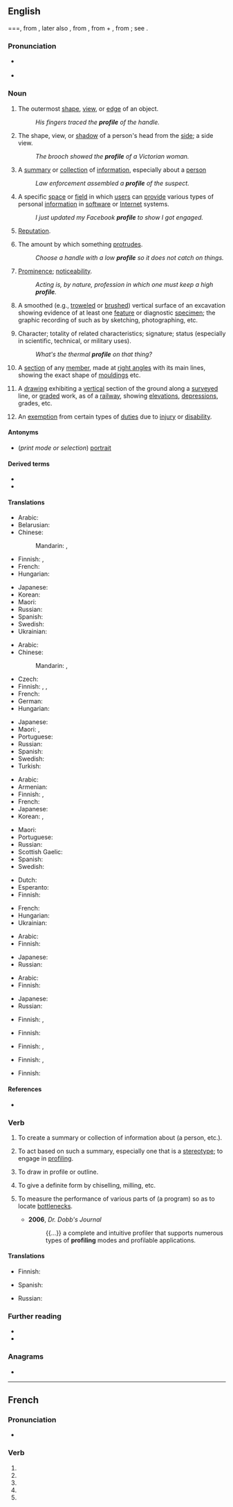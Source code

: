 {{also|Profile|profilé}}
==English==

==={{m|fr|profil||a profile}}, from {{etyl|it|en}} {{m|it|profilo||a border}}, later also {{m|it|proffilo||a side-face, profile}}, from {{m|it|pro-}}, from {{etyl|la|en}} {{m|la|pro||before}} + {{m|it|filo||a line, stroke, thread}}, from {{etyl|la|en}} {{m|la|filum||a thread}}; see {{m|en|file}}.

===Pronunciation===
* {{a|UK}} {{IPA|/ˈpɹəʊfaɪl/|lang=en}}
* {{a|US}} {{IPA|/ˈpɹoʊfaɪl/|lang=en}}

===Noun===
{{en-noun|~}}

# {{lb|en|countable}} The outermost [[shape]], [[view]], or [[edge]] of an object.
#: ''His fingers traced the '''profile''' of the handle.''
# {{lb|en|countable}} The shape, view, or [[shadow]] of a person's head from the [[side]]; a side view.
#: ''The brooch showed the '''profile''' of a Victorian woman.''
# {{lb|en|countable}} A [[summary]] or [[collection]] of [[information]], especially about a [[person]]
#: ''Law enforcement assembled a '''profile''' of the suspect.''
# {{lb|en|countable}} A specific [[space]] or [[field]] in which [[user]]s can [[provide]] various types of personal [[information]] in [[software]] or [[Internet]] systems.
#: ''I just updated my Facebook '''profile''' to show I got engaged.''
# {{lb|en|uncountable}} [[reputation|Reputation]].
# {{lb|en|uncountable}} The amount by which something [[protrude]]s.
#: ''Choose a handle with a low '''profile''' so it does not catch on things.''
# {{lb|en|uncountable}} [[prominence|Prominence]]; [[noticeability]].
#: ''Acting is, by nature, profession in which one must keep a high '''profile'''.''
# {{lb|en|archaeology}} A smoothed (e.g., [[troweled]] or [[brushed]]) vertical surface of an excavation showing evidence of at least one [[feature]] or diagnostic [[specimen]]; the graphic recording of such as by sketching, photographing, etc.
# Character; totality of related characteristics; signature; status (especially in scientific, technical, or military uses).
#: ''What's the thermal '''profile''' on that thing?''
# {{lb|en|architecture}} A [[section]] of any [[member]], made at [[right angle]]s with its main lines, showing the exact shape of [[moulding]]s etc.
# {{lb|en|civil engineering}} A [[drawing]] exhibiting a [[vertical]] section of the ground along a [[survey]]ed line, or [[grade]]d work, as of a [[railway]], showing [[elevation]]s, [[depression]]s, grades, etc.
# {{lb|en|military slang}} An [[exemption]] from certain types of [[duties]] due to [[injury]] or [[disability]].

====Antonyms====
* (''print mode or selection'') [[portrait]]

====Derived terms====
* {{l|en|high-profile}}
* {{l|en|low-profile}}

====Translations====
{{trans-top|outermost shape}}
* Arabic: {{t|ar|حُدُود خَارِجِيَّة}}
* Belarusian: {{t|be|про́філь|m}}
* Chinese:
*: Mandarin: {{t+|cmn|輪廓}}, {{t+|cmn|轮廓|tr=lúnkuò}}
* Finnish: {{t+|fi|profiili}}, {{t+|fi|ääriviiva}}
* French: {{t+|fr|contour|m}}
* Hungarian: {{t+|hu|körvonal}}
{{trans-mid}}
* Japanese: {{t+|ja|輪郭|tr=rinkaku|sc=Jpan}}
* Korean: {{t+|ko|윤곽}}
* Maori: {{t|mi|kōtaha}}
* Russian: {{t+|ru|про́филь|m}}
* Spanish: {{t+|es|perfil|m}}
* Swedish: {{t+|sv|profil|c}}
* Ukrainian: {{t|uk|про́філь|m}}
{{trans-bottom}}

{{trans-top|shape, view, or shadow of a person's head from the side}}
* Arabic: {{t|ar|صُورَة جَانِبِيَّة|tr=ṣūra jānibiyya}}
* Chinese:
*: Mandarin: {{t+|cmn|側面}}, {{t+|cmn|侧面|tr=cèmiàn}}
* Czech: {{t+|cs|profil|m}}
* Finnish: {{t+|fi|profiili}}, {{t|fi|sivukuva}}, {{t+|fi|siluetti}}
* French: {{t+|fr|profil|m}}
* German: {{t+|de|Profil|n}}
* Hungarian: {{t+|hu|profil}}
{{trans-mid}}
* Japanese: {{t|ja|横顔|tr=yokogao|sc=Jpan}}
* Maori: {{t|mi|topenga}}, {{t|mi|kōtaha }}
* Portuguese: {{t+|pt|perfil|m}}
* Russian: {{t+|ru|про́филь|m}}
* Spanish: {{t+|es|perfil|m}}
* Swedish: {{t+|sv|profil|c}}
* Turkish: {{t+|tr|profil}}
{{trans-bottom}}

{{trans-top|summary or collection of information, especially about a person}}
* Arabic: {{t|ar|سيرَة}}
* Armenian: {{t|hy|հատկագիր|sc=Armn}}
* Finnish: {{t+|fi|profiili}}, {{t|fi|henkilökuva}}
* French: {{t+|fr|profil|m}}
* Japanese: {{t|ja|プロフィール|tr=profīru|sc=Jpan}}
* Korean: {{t+|ko|약력}}, {{t|ko|프로파일}}
{{trans-mid}}
* Maori: {{t|mi|kōtaha }}
* Portuguese: {{t+|pt|perfil|m}}
* Russian: {{t+|ru|про́филь|m}}
* Scottish Gaelic: {{t|gd|iomradh|m}}
* Spanish: {{t+|es|reseña|f}}
* Swedish: {{t+|sv|profil|c}}
{{trans-bottom}}

{{trans-top|space with personal information in software or Internet systems}}
* Dutch: {{t+|nl|profiel}}
* Esperanto: {{t|eo|profilo}}
* Finnish: {{t+|fi|profiili}}
{{trans-mid}}
* French: {{t+|fr|profil}}
* Hungarian: {{t+|hu|profil}}
* Ukrainian: {{t|uk|профіль|m}}
{{trans-bottom}}

{{trans-see|reputation}}

{{trans-top|amount by which something protrudes}}
* Arabic: {{t|ar|بروز}}
* Finnish: {{t+|fi|profiili}}
{{trans-mid}}
* Japanese: {{t|ja|プロファイル|tr=purofairu|sc=Jpan}}
* Russian: {{t+|ru|про́филь|m}}
{{trans-bottom}}

{{trans-top|prominence; noticeability}}
* Arabic: {{t|ar|شهرَة}}
* Finnish: {{t+|fi|profiili}}
{{trans-mid}}
* Japanese: {{t|ja|注目度|tr=chūmokudo|sc=Jpan}}
* Russian: {{t+|ru|про́филь|m}}
{{trans-bottom}}

{{trans-top|archaeology: smoothed vertical surface of an excavation}}
* Finnish: {{t+|fi|profiili}}, {{t+|fi|leikkaus}}
{{trans-mid}}
{{trans-bottom}}

{{trans-top|totality of related characteristics}}
* Finnish: {{t|fi|ominaisuudet|p}}
{{trans-mid}}
{{trans-bottom}}

{{trans-top|architecture: section of any member}}
* Finnish: {{t+|fi|profiili}}, {{t+|fi|poikkileikkaus}}
{{trans-mid}}
{{trans-bottom}}

{{trans-top|civil engineering: drawing exhibiting a vertical section of the ground}}
* Finnish: {{t+|fi|profiili}}, {{t+|fi|poikkileikkaus}}
{{trans-mid}}
{{trans-bottom}}

{{trans-top|military: exemption from duty}}
* Finnish: {{t+|fi|vapautus}}
{{trans-mid}}
{{trans-bottom}}

====References====
* {{pedia}}

===Verb===
{{en-verb|profil}}

# {{lb|en|transitive}} To create a summary or collection of information about (a person, etc.).
# To act based on such a summary, especially one that is a [[stereotype]]; to engage in [[profiling]].
# {{lb|en|transitive}} To draw in profile or outline.
# {{lb|en|transitive|engineering}} To give a definite form by chiselling, milling, etc.
# {{lb|en|computing|transitive}} To measure the performance of various parts of (a program) so as to locate [[bottleneck]]s.
#* '''2006''', ''Dr. Dobb's Journal''
#*: {{...}} a complete and intuitive profiler that supports numerous types of '''profiling''' modes and profilable applications.

====Translations====
{{trans-top|to create a summary or collection of information}}
* Finnish: {{t+|fi|profiloida}}
{{trans-mid}}
* Spanish: {{t+|es|reseñar}}
{{trans-bottom}}

{{trans-top|to act based on such a summary; especially, to act on a stereotype}}
* Russian: {{t+|ru|профили́ровать|impf|pf}}
{{trans-mid}}
{{trans-bottom}}

===Further reading===
* {{R:Webster 1913}}
* {{R:Century 1911}}

===Anagrams===
* {{anagrams|en|a=efilopr|pro-life}}

----

==French==

===Pronunciation===
* {{IPA|lang=fr|/pʁɔ.fil/}}

===Verb===
{{head|fr|verb form}}

# {{inflection of|profiler||1|s|pres|indc|lang=fr}}
# {{inflection of|profiler||3|s|pres|indc|lang=fr}}
# {{inflection of|profiler||1|s|pres|subj|lang=fr}}
# {{inflection of|profiler||1|s|pres|subj|lang=fr}}
# {{inflection of|profiler||2|s|impr|lang=fr}}